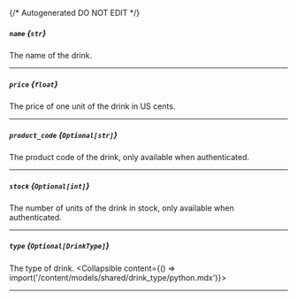 {/* Autogenerated DO NOT EDIT  */}

##### `name` *{`str`}*
The name of the drink.

---
##### `price` *{`float`}*
The price of one unit of the drink in US cents.

---
##### `product_code` *{`Optional[str]`}*
The product code of the drink, only available when authenticated.

---
##### `stock` *{`Optional[int]`}*
The number of units of the drink in stock, only available when authenticated.

---
##### `type` *{`Optional[DrinkType]`}*
The type of drink.
<Collapsible content={() => import('/content/models/shared/drink_type/python.mdx')}>
</Collapsible>

---
